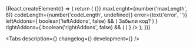 

<Meta title='Components/Authentication/PassCode' component={PassCode} id='PassCode' />

<!-- Canvas -->

<Story name='PassCode'>
    {React.createElement(() => {
        return (
            <PassCode
                value={text('value', '')}
                onChange={() => {}}
                maxLenght={number('maxLength', 8)}
                codeLength={number('codeLength', undefined)}
                error={text('error', '')}
                leftAddons={
                    boolean('leftAddons', false) && (
                        <KeyPadButton view='ghost' key='left-addon'>
                            Забыли код?
                        </KeyPadButton>
                    )
                }
                rightAddons={
                    boolean('rightAddons', false) && (
                        <KeyPadButton view='ghost' key='right-addon'>
                            <SfFaceIdXxlIcon />
                        </KeyPadButton>
                    )
                }
            />
        );
    })}
</Story>

<!-- Docs -->

<ComponentHeader
    name='PassCode'
    version={version}
    package='@alfalab/core-components/pass-code'
    children='Компонент для авторизации пользователя с помощью цифрового ключа.'
/>

<Tabs description={<Description />} changelog={<Changelog />} development={<Development />} />
